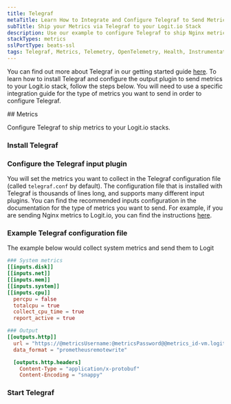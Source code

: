 ```yaml
---
title: Telegraf
metaTitle: Learn How to Integrate and Configure Telegraf to Send Metrics
subTitle: Ship your Metrics via Telegraf to your Logit.io Stack
description: Use our example to configure Telegraf to ship Nginx metrics to your Logit.io stacks. Configure Telegraf to send Nginx metrics to Logstash or Elastic.
stackTypes: metrics
sslPortType: beats-ssl
tags: Telegraf, Metrics, Telemetry, OpenTelemetry, Health, Instrumentation, Monitoring, Performance
---
```


You can find out more about Telegraf in our getting started guide [here](..\getting-started\telegraf.mdx). 
To learn how to install Telegraf and configure the output plugin to send metrics to your Logit.io stack, follow the steps below. 
You will need to use a specific integration guide for the type of metrics you want to send in order to configure Telegraf.

<Steps>
  ## Metrics

  Configure Telegraf to ship metrics to your Logit.io stacks.

  ### Install Telegraf

  <InstallTelegraf />

  ### Configure the Telegraf input plugin

  You will set the metrics you want to collect in the Telegraf configuration file (called `telegraf.conf` by default). 
  The configuration file that is installed with Telegraf is thousands of lines long, and supports many different
  input plugins. You can find the recommended inputs configuration in the documentation for the
  type of metrics you want to send. For example, if you are sending Nginx metrics to Logit.io, you can find the 
  instructions [here](..\integrations\nginx.mdx).

  ### Example Telegraf configuration file
  
  The example below would collect system metrics and send them to Logit
  
  ```toml copy filename="telegraf.conf" showLineNumbers /@metricsUsername/ /@metricsPassword/ /@metrics_id/ /@vmAgentPort/
  ### System metrics
  [[inputs.disk]]
  [[inputs.net]]
  [[inputs.mem]]
  [[inputs.system]]
  [[inputs.cpu]]
    percpu = false
    totalcpu = true
    collect_cpu_time = true
    report_active = true

  ### Output
  [[outputs.http]]
    url = "https://@metricsUsername:@metricsPassword@@metrics_id-vm.logit.io:@vmAgentPort/api/v1/write"
    data_format = "prometheusremotewrite"

    [outputs.http.headers]
      Content-Type = "application/x-protobuf"
      Content-Encoding = "snappy"
  ```

  ### Start Telegraf

  <StartTelegraf />

</Steps>